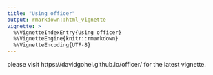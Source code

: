 ```yaml
---
title: "Using officer"
output: rmarkdown::html_vignette
vignette: >
  %\VignetteIndexEntry{Using officer}
  %\VignetteEngine{knitr::rmarkdown}
  %\VignetteEncoding{UTF-8}
---
```


please visit https://davidgohel.github.io/officer/ for the latest vignette.
